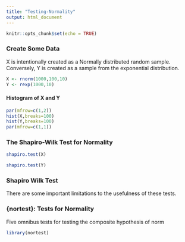 ```yaml
---
title: "Testing-Normality"
output: html_document
---
```


```r
knitr::opts_chunk$set(echo = TRUE)
```

### Create Some Data

X is intentionally created as a Normally distributed random sample.
Conversely, Y is created as a sample from the exponential distribution.
```r
X <- rnorm(1000,100,10)
Y <- rexp(1000,10)
```

#### Histogram of X and Y

```r
par(mfrow=c(1,2))
hist(X,breaks=100)
hist(Y,breaks=100)
par(mfrow=c(1,1))
```


### The Shapiro-Wilk Test for Normality

```r
shapiro.test(X)
```

```r
shapiro.test(Y)
```


<h3>Shapiro Wilk Test</h3>

\begin{itemize}
\item Used to determine if a data set is normally distributed
\item Null hypothesis is that it is normally distributed.
\item Alt. hypothesis is that it is not normally distributed.
\item Advise using with graphical complement.
\item Output return test statistic (W) and p-value.
\end{itemize}

<!--#########################################################################-->

\begin{verbatim}
> shapiro.test(A)

        Shapiro-Wilk normality test

data:  A
W = 0.961, p-value = 0.8085
\end{verbatim}

\subsection{Limitations of Tests}
There are some important limitations to the usefulness of these tests.

\begin{itemize}
	\item Because it involves null hypothesis significance testing, if you reject H0 you can conclude that the population is not normally distributed, but if you don't reject H0 then you only conclude that you failed to show the population is not normally distributed. In other words, you can prove the population is not normally distributed but you can't prove it is normally distributed.
	
	\item Rejecting H0 means that the population is not normally distributed, but it doesn't tell you whether it is because it is a fat-tailed distribution, a thin-tailed distribution, a skewed distribution, or something else. As we have seen, some of these deviations from normality are much more a problem than others.
	
	\item The tests are influenced by power. If you have a small sample the test may not have enough power to detect non-normality in the population (and it is when N is small that we usually have to worry the most because of the Central Limit Theorem). If you have a very large sample the test will detect even trivial deviations from normality, those we don't really have to worry about.
\end{itemize}

### {nortest}: Tests for Normality

Five omnibus tests for testing the composite hypothesis of norm


```r
library(nortest)
```
